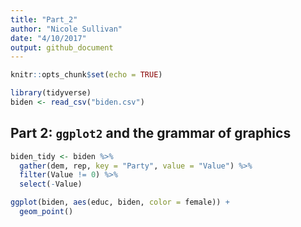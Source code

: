 ```yaml
---
title: "Part_2"
author: "Nicole Sullivan"
date: "4/10/2017"
output: github_document
---
```


```r
knitr::opts_chunk$set(echo = TRUE)
```

```r
library(tidyverse)
biden <- read_csv("biden.csv")
```

## Part 2:  `ggplot2` and the grammar of graphics

```r
biden_tidy <- biden %>%
  gather(dem, rep, key = "Party", value = "Value") %>%
  filter(Value != 0) %>%
  select(-Value)

ggplot(biden, aes(educ, biden, color = female)) +
  geom_point()
```